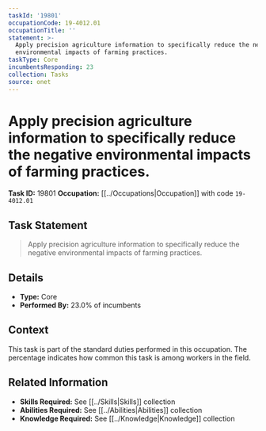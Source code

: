 ```yaml
---
taskId: '19801'
occupationCode: 19-4012.01
occupationTitle: ''
statement: >-
  Apply precision agriculture information to specifically reduce the negative
  environmental impacts of farming practices.
taskType: Core
incumbentsResponding: 23
collection: Tasks
source: onet
---
```

# Apply precision agriculture information to specifically reduce the negative environmental impacts of farming practices.

**Task ID:** 19801
**Occupation:** [[../Occupations|Occupation]] with code `19-4012.01`

## Task Statement

> Apply precision agriculture information to specifically reduce the negative environmental impacts of farming practices.

## Details

- **Type:** Core
- **Performed By:** 23.0% of incumbents

## Context

This task is part of the standard duties performed in this occupation. The percentage indicates how common this task is among workers in the field.

## Related Information

- **Skills Required:** See [[../Skills|Skills]] collection
- **Abilities Required:** See [[../Abilities|Abilities]] collection
- **Knowledge Required:** See [[../Knowledge|Knowledge]] collection
